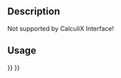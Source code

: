 <languages/>

{{VeryImportantMessage|Obsolete ({{VersionPlus|1.0}}).}}

{{Docnav
|
|
|[[FEM_Workbench|FEM]]
|
|
|IconC=Workbench_FEM.svg
}}

{{GuiCommand
|Name=FEM ConstraintPulley
|MenuLocation=Model → Constraints without solver → Constraint pulley
|Workbenches=[[FEM_Workbench|FEM]]
}}

==Description==

Not supported by CalculiX Interface! 

==Usage==


{{Docnav
|
|
|[[FEM_Workbench|FEM]]
|
|
|IconC=Workbench_FEM.svg
}}

{{FEM Tools navi{{#translation:}}}}
{{Userdocnavi{{#translation:}}}}